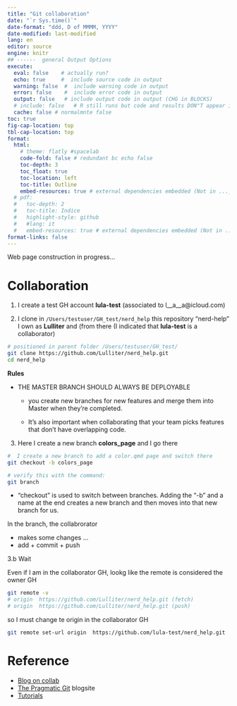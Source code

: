 ```yaml
---
title: "Git collaboration"
date: "`r Sys.time()`"
date-format: "ddd, D of MMMM, YYYY"
date-modified: last-modified
lang: en
editor: source
engine: knitr
## ------  general Output Options
execute:     
  eval: false    # actually run? 
  echo: true     #  include source code in output
  warning: false  #  include warning code in output
  error: false    #  include error code in output
  output: false   # include output code in output (CHG in BLOCKS)
  # include: false   # R still runs but code and results DON"T appear in output  
  cache: false # normalmnte false
toc: true
fig-cap-location: top
tbl-cap-location: top
format:
  html:
    # theme: flatly #spacelab
    code-fold: false # redundant bc echo false 
    toc-depth: 3
    toc_float: true
    toc-location: left
    toc-title: Outline
    embed-resources: true # external dependencies embedded (Not in ..._files/)
  # pdf:
  #   toc-depth: 2
  #   toc-title: Indice
  #   highlight-style: github
  #   #lang: it
  #   embed-resources: true # external dependencies embedded (Not in ..._files/)
format-links: false
---
```


::: {.callout-caution collapse="false"}
Web page construction in progress...
:::

# Collaboration

1. I create a test GH account **lula-test**  (associated to l__a__a@icloud.com)

2. I clone in  `/Users/testuser/GH_test/nerd_help` this repository "nerd-help" I own as **Lulliter** and (from there (I indicated that **lula-test** is a collaborator)


```bash
# positioned in parent folder /Users/testuser/GH_test/
git clone https://github.com/Lulliter/nerd_help.git
cd nerd_help
```

**Rules** 

+ THE MASTER BRANCH SHOULD ALWAYS BE DEPLOYABLE
  + you create new branches for new features and merge them into Master when they’re completed. 

  + It’s also important when collaborating that your team picks features that don’t have overlapping code. 

3. Here I create a new branch **colors_page** and I go there 

```bash
#  I create a new branch to add a color.qmd page and switch there 
git checkout -b colors_page 

# verify this with the command:
git branch
```


  + "checkout” is used to switch between branches. Adding the “-b” and a name at the end creates a new branch and then moves into that new branch for us.

In the branch, the collabrorator

+ makes some changes ...
+ add + commit + push 

3.b Wait 

Even if I am in the collaborator GH, lookg like the remote is considered the owner GH 

```bash
git remote -v         
# origin  https://github.com/Lulliter/nerd_help.git (fetch)
# origin  https://github.com/Lulliter/nerd_help.git (push)
```
so I must change te origin in the collaborator GH


```bash
git remote set-url origin  https://github.com/lula-test/nerd_help.git
```






# Reference 
+ [Blog on collab](https://medium.com/@jonathanmines/the-ultimate-github-collaboration-guide-df816e98fb67)
+ [The Pragmatic Git](https://blog.git-init.com/git-gold/) blogsite
+ [Tutorials](https://phoenixnap.com/kb/tag/git)
